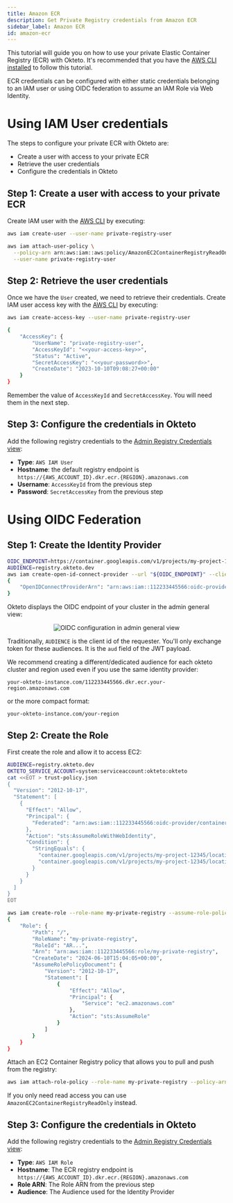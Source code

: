 ```yaml
---
title: Amazon ECR
description: Get Private Registry credentials from Amazon ECR 
sidebar_label: Amazon ECR
id: amazon-ecr
---
```


This tutorial will guide you on how to use your private Elastic Container Registry (ECR) with Okteto.
It's recommended that you have the [AWS CLI installed](https://docs.aws.amazon.com/cli/latest/userguide/getting-started-install.html#getting-started-install-instructions) to follow this tutorial.

ECR credentials can be configured with either static credentials belonging to an IAM user or using OIDC federation to assume an IAM Role via Web Identity.

# Using IAM User credentials

The steps to configure your private ECR with Okteto are: 

- Create a user with access to your private ECR
- Retrieve the user credentials
- Configure the credentials in Okteto

## Step 1: Create a user with access to your private ECR

Create IAM user with the [AWS CLI](https://docs.aws.amazon.com/cli/latest/reference/iam/create-user.html) by executing:

```bash
aws iam create-user --user-name private-registry-user
```

```bash
aws iam attach-user-policy \
  --policy-arn arn:aws:iam::aws:policy/AmazonEC2ContainerRegistryReadOnly \
  --user-name private-registry-user
```

## Step 2: Retrieve the user credentials

Once we have the `User` created, we need to retrieve their credentials.
Create IAM user access key with the [AWS CLI](https://docs.aws.amazon.com/cli/latest/reference/iam/create-access-key.html) by executing:

```bash
aws iam create-access-key --user-name private-registry-user
```

```bash
{
    "AccessKey": {
        "UserName": "private-registry-user",
        "AccessKeyId": "<<your-access-key>>",
        "Status": "Active",
        "SecretAccessKey": "<<your-password>>",
        "CreateDate": "2023-10-10T09:08:27+00:00"
    }
}
```

Remember the value of `AccessKeyId` and `SecretAccessKey`. You will need them in the next step.

## Step 3: Configure the credentials in Okteto

Add the following registry credentials to the [Admin Registry Credentials view](index.mdx#add-registry-credentials):

- **Type**: `AWS IAM User`
- **Hostname**: the default registry endpoint is `https://{AWS_ACCOUNT_ID}.dkr.ecr.{REGION}.amazonaws.com`
- **Username**: `AccessKeyId` from the previous step
- **Password**: `SecretAccessKey` from the previous step

# Using OIDC Federation

## Step 1: Create the Identity Provider

```bash
OIDC_ENDPOINT=https://container.googleapis.com/v1/projects/my-project-12345/locations/us-central1/clusters/development
AUDIENCE=registry.okteto.dev
aws iam create-open-id-connect-provider --url "${OIDC_ENDPOINT}" --client-id-list "${AUDIENCE}"
{
    "OpenIDConnectProviderArn": "arn:aws:iam::112233445566:oidc-provider/container.googleapis.com/v1/projects/my-project-12345/locations/us-central1/clusters/development"
}
```

Okteto displays the OIDC endpoint of your cluster in the admin general view:

   <p align="center">
     <Image
       src={require("@site/static/img/amazon-ecr-oidc-config.png").default}
       alt="OIDC configuration in admin general view"
     />
   </p>





Traditionally, `AUDIENCE` is the client id of the requester. You'll only exchange token for these audiences. It is the `aud` field of the JWT payload.

We recommend creating a different/dedicated audience for each okteto cluster and region used even if you use the same identity provider:

```
your-okteto-instance.com/112233445566.dkr.ecr.your-region.amazonaws.com
```

or the more compact format:

```
your-okteto-instance.com/your-region
```


## Step 2: Create the Role


First create the role and allow it to access EC2:

```bash
AUDIENCE=registry.okteto.dev
OKTETO_SERVICE_ACCOUNT=system:serviceaccount:okteto:okteto
cat <<EOT > trust-policy.json
{
  "Version": "2012-10-17",
  "Statement": [
    {
      "Effect": "Allow",
      "Principal": {
        "Federated": "arn:aws:iam::112233445566:oidc-provider/container.googleapis.com/v1/projects/my-project-12345/locations/us-central1/clusters/development"
      },
      "Action": "sts:AssumeRoleWithWebIdentity",
      "Condition": {
        "StringEquals": {
          "container.googleapis.com/v1/projects/my-project-12345/locations/us-central1/clusters/development:aud": "${AUDIENCE}",
          "container.googleapis.com/v1/projects/my-project-12345/locations/us-central1/clusters/development:sub": "${OKTETO_SERVICE_ACCOUNT}"
        }
      }
    }
  ]
}
EOT

aws iam create-role --role-name my-private-registry --assume-role-policy-document file://trust-policy.json
{
    "Role": {
        "Path": "/",
        "RoleName": "my-private-registry",
        "RoleId": "AR...",
        "Arn": "arn:aws:iam::112233445566:role/my-private-registry",
        "CreateDate": "2024-06-10T15:04:05+00:00",
        "AssumeRolePolicyDocument": {
            "Version": "2012-10-17",
            "Statement": [
                {
                    "Effect": "Allow",
                    "Principal": {
                        "Service": "ec2.amazonaws.com"
                    },
                    "Action": "sts:AssumeRole"
                }
            ]
        }
    }
}
```

Attach an EC2 Container Registry policy that allows you to pull and push from the registry:

```bash
aws iam attach-role-policy --role-name my-private-registry --policy-arn arn:aws:iam::aws:policy/AmazonEC2ContainerRegistryPowerUser
```

If you only need read access you can use `AmazonEC2ContainerRegistryReadOnly` instead.


## Step 3: Configure the credentials in Okteto

Add the following registry credentials to the [Admin Registry Credentials view](index.mdx#add-registry-credentials):

- **Type**: `AWS IAM Role`
- **Hostname**: The ECR registry endpoint is `https://{AWS_ACCOUNT_ID}.dkr.ecr.{REGION}.amazonaws.com`
- **Role ARN**: The Role ARN from the previous step
- **Audience**: The Audience used for the Identity Provider
